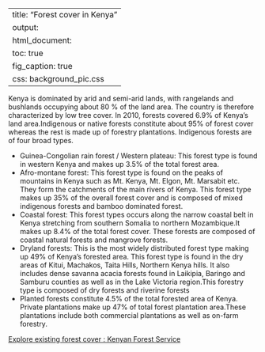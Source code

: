 
---
title: "Forest cover in Kenya"
output:
  html_document:
    toc: true
    fig_caption: true
    css: background_pic.css
---

Kenya is dominated by arid and semi-arid lands, with rangelands and bushlands occupying about 80 % of the land area. The country is therefore characterized by low tree cover. In 2010, forests covered 6.9% of Kenya’s land area.Indigenous or native forests constitute about 95% of forest cover whereas the rest is made
up of forestry plantations. Indigenous forests are of four broad types.

* Guinea-Congolian rain forest / Western plateau: This forest type is found
in western Kenya and makes up 3.5% of the total forest area.
* Afro-montane forest: This forest type is found on the peaks of mountains
in Kenya such as Mt. Kenya, Mt. Elgon, Mt. Marsabit etc. They form the catchments of the main rivers of Kenya. This forest type makes up 35% of the overall forest cover and is composed of mixed indigenous forests
and bamboo dominated forest.
* Coastal forest: This forest types occurs along the narrow coastal belt in Kenya stretching from southern Somalia to northern Mozambique.It makes up 8.4% of the total forest cover. These forests are composed of
coastal natural forests and mangrove forests.
* Dryland forests: This is the most widely distributed forest type making up 49% of Kenya’s forested area. This forest type is found in the dry areas of Kitui, Machakos, Taita Hills, Northern Kenya hills. It also includes dense savanna acacia forests found in Laikipia, Baringo and Samburu counties as well as in the Lake Victoria region.This forestry type is composed of dry forests and riverine forests
* Planted forests constitute 4.5% of the total forested area of Kenya. Private plantations make up 47% of total forest plantation area.These plantations include both commercial plantations as well as on-farm forestry.



[Explore existing forest cover : Kenyan Forest Service](KFS_forest.png)







